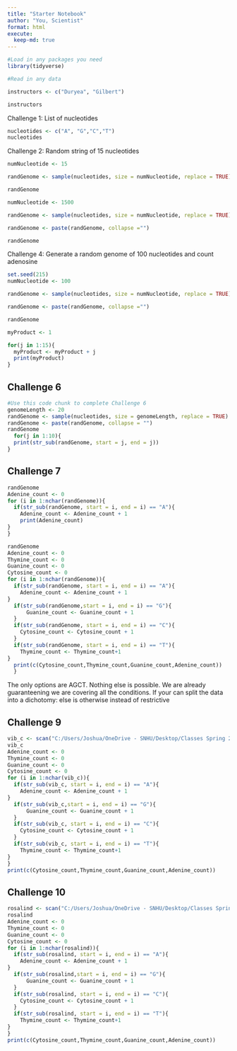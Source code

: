 ```yaml
---
title: "Starter Notebook"
author: "You, Scientist"
format: html
execute:
  keep-md: true
---
```


```r
#Load in any packages you need
library(tidyverse)

#Read in any data

```

```r
instructors <- c("Duryea", "Gilbert")

instructors
```

Challenge 1: List of nucleotides

```r
nucleotides <- c("A", "G","C","T")
nucleotides
```

Challenge 2: Random string of 15 nucleotides

```r
numNucleotide <- 15

randGenome <- sample(nucleotides, size = numNucleotide, replace = TRUE)

randGenome
```

```r
numNucleotide <- 1500

randGenome <- sample(nucleotides, size = numNucleotide, replace = TRUE)

randGenome <- paste(randGenome, collapse ="")

randGenome

```

Challenge 4: Generate a random genome of 100 nucleotides and count adenosine

```r
set.seed(215)
numNucleotide <- 100

randGenome <- sample(nucleotides, size = numNucleotide, replace = TRUE)

randGenome <- paste(randGenome, collapse ="")

randGenome
```

```r
myProduct <- 1

for(j in 1:15){
  myProduct <- myProduct + j
  print(myProduct)
}

```

## Challenge 6

```r
#Use this code chunk to complete Challenge 6
genomeLength <- 20
randGenome <- sample(nucleotides, size = genomeLength, replace = TRUE)
randGenome <- paste(randGenome, collapse = "")
randGenome
  for(j in 1:10){
  print(str_sub(randGenome, start = j, end = j))
}

```

## Challenge 7

```r
randGenome
Adenine_count <- 0
for (i in 1:nchar(randGenome)){
  if(str_sub(randGenome, start = i, end = i) == "A"){
    Adenine_count <- Adenine_count + 1
    print(Adenine_count)
}
}
```

```r
randGenome
Adenine_count <- 0
Thymine_count <- 0
Guanine_count <- 0
Cytosine_count <- 0
for (i in 1:nchar(randGenome)){
  if(str_sub(randGenome, start = i, end = i) == "A"){
    Adenine_count <- Adenine_count + 1
}
  if(str_sub(randGenome,start = i, end = i) == "G"){
      Guanine_count <- Guanine_count + 1
  }
  if(str_sub(randGenome, start = i, end = i) == "C"){
    Cytosine_count <- Cytosine_count + 1
  }
  if(str_sub(randGenome, start = i, end = i) == "T"){
    Thymine_count <- Thymine_count+1
}
  print(c(Cytosine_count,Thymine_count,Guanine_count,Adenine_count))
  }      


```

The only options are AGCT. Nothing else is possible. We are already guaranteening we are covering all the conditions. If your can split the data into a dichotomy: else is otherwise instead of restrictive

## Challenge 9

```r
vib_c <- scan("C:/Users/Joshua/OneDrive - SNHU/Desktop/Classes Spring 2023/Bioinformatics/VibrioCholerae.txt", what = "character", sep = NULL)
vib_c
Adenine_count <- 0
Thymine_count <- 0
Guanine_count <- 0
Cytosine_count <- 0
for (i in 1:nchar(vib_c)){
  if(str_sub(vib_c, start = i, end = i) == "A"){
    Adenine_count <- Adenine_count + 1
}
  if(str_sub(vib_c,start = i, end = i) == "G"){
      Guanine_count <- Guanine_count + 1
  }
  if(str_sub(vib_c, start = i, end = i) == "C"){
    Cytosine_count <- Cytosine_count + 1
  }
  if(str_sub(vib_c, start = i, end = i) == "T"){
    Thymine_count <- Thymine_count+1
}
} 
print(c(Cytosine_count,Thymine_count,Guanine_count,Adenine_count))

```

## Challenge 10

```r
rosalind <- scan("C:/Users/Joshua/OneDrive - SNHU/Desktop/Classes Spring 2023/Bioinformatics/rosalind_dna.txt", what = "character", sep = NULL)
rosalind
Adenine_count <- 0
Thymine_count <- 0
Guanine_count <- 0
Cytosine_count <- 0
for (i in 1:nchar(rosalind)){
  if(str_sub(rosalind, start = i, end = i) == "A"){
    Adenine_count <- Adenine_count + 1
}
  if(str_sub(rosalind,start = i, end = i) == "G"){
      Guanine_count <- Guanine_count + 1
  }
  if(str_sub(rosalind, start = i, end = i) == "C"){
    Cytosine_count <- Cytosine_count + 1
  }
  if(str_sub(rosalind, start = i, end = i) == "T"){
    Thymine_count <- Thymine_count+1
}
} 
print(c(Cytosine_count,Thymine_count,Guanine_count,Adenine_count))
```
